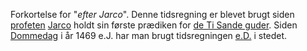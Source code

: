 {{title:E.J.}}
{{author:Laura Holmegaard}}
{{timestamp:2009-09-18T13:49:55Z}}
{{copyright:E.J.}}
Forkortelse for "''efter Jarco''". Denne tidsregning er blevet brugt siden [[profet|profeten]] [[Jarco]] holdt sin første prædiken for [[guderne|de Ti Sande guder]].
Siden [[Dommedag]] i år 1469 e.J. har man brugt tidsregningen [[e.D.]] i stedet.
